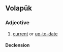 ==Volapük==

===Adjective===
{{infl|vo|adjective}}

# [[current]] or [[up-to-date]]

====Declension====
{{vo-decl-adj}}